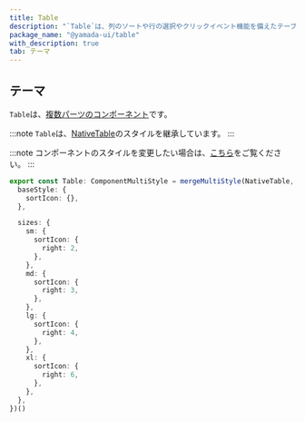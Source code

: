 ```yaml
---
title: Table
description: "`Table`は、列のソートや行の選択やクリックイベント機能を備えたテーブルのコンポーネントです。"
package_name: "@yamada-ui/table"
with_description: true
tab: テーマ
---
```


## テーマ

`Table`は、[複数パーツのコンポーネント](/styled-system/theming/component-styles#複数パーツのコンポーネント)です。

:::note
`Table`は、[NativeTable](/components/data-display/native-table)のスタイルを継承しています。
:::

:::note
コンポーネントのスタイルを変更したい場合は、[こちら](/styled-system/theming/customize-theme#コンポーネントのスタイルを変更する)をご覧ください。
:::

```ts
export const Table: ComponentMultiStyle = mergeMultiStyle(NativeTable, {
  baseStyle: {
    sortIcon: {},
  },

  sizes: {
    sm: {
      sortIcon: {
        right: 2,
      },
    },
    md: {
      sortIcon: {
        right: 3,
      },
    },
    lg: {
      sortIcon: {
        right: 4,
      },
    },
    xl: {
      sortIcon: {
        right: 6,
      },
    },
  },
})()
```
